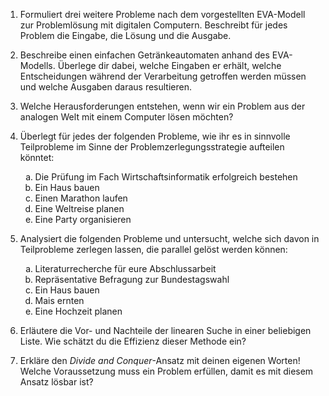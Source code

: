 1.  Formuliert drei weitere Probleme nach dem vorgestellten EVA-Modell zur Problemlösung mit digitalen Computern. Beschreibt für jedes Problem die Eingabe, die Lösung und die Ausgabe.

2.  Beschreibe einen einfachen Getränkeautomaten anhand des EVA-Modells. Überlege dir dabei, welche Eingaben er erhält, welche Entscheidungen während der Verarbeitung getroffen werden müssen und welche Ausgaben daraus resultieren.

3.  Welche Herausforderungen entstehen, wenn wir ein Problem aus der analogen Welt mit einem Computer lösen möchten?

4.  Überlegt für jedes der folgenden Probleme, wie ihr es in sinnvolle Teilprobleme im Sinne der Problemzerlegungsstrategie aufteilen könntet:
     a.  Die Prüfung im Fach Wirtschaftsinformatik erfolgreich bestehen
     b.  Ein Haus bauen
     c.  Einen Marathon laufen
     d.  Eine Weltreise planen
     e.  Eine Party organisieren

5.  Analysiert die folgenden Probleme und untersucht, welche sich davon in Teilprobleme zerlegen lassen, die parallel gelöst werden können:
     a.  Literaturrecherche für eure Abschlussarbeit
     b.  Repräsentative Befragung zur Bundestagswahl
     c.  Ein Haus bauen
     d.  Mais ernten
     e.  Eine Hochzeit planen

6.  Erläutere die Vor- und Nachteile der linearen Suche in einer beliebigen Liste. Wie schätzt du die Effizienz dieser Methode ein?

7.  Erkläre den *Divide and Conquer*-Ansatz mit deinen eigenen Worten! Welche Voraussetzung muss ein Problem erfüllen, damit es mit diesem Ansatz lösbar ist?



